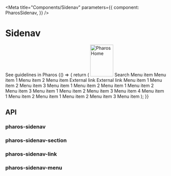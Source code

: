 

<Meta
  title="Components/Sidenav"
  parameters={{
    component: PharosSidenav,
  }}
/>

# Sidenav

<PharosLink href="https://www.jstor.org/pharos/components/sidenav" target="_blank">
  See guidelines in Pharos
</PharosLink>

<Canvas withToolbar>
  <Story name="Base">
    {() => {
      return (
        <Fragment>
          <PharosSidenavButton />
          <PharosSidenav>
            <PharosLink slot="top" href="/" id="jstor-logo">
              <img
                src="./images/jstor-logo-inverse.svg"
                alt="Pharos Home"
                width="72"
                height="100"
              />
            </PharosLink>
            <PharosInputGroup
              slot="top"
              name="my-input-group"
              placeholder="Search"
              hideLabel
              onBackground
            >
              <span slot="label">Search</span>
              <PharosButton
                name="search-button"
                icon="search"
                variant="subtle"
                label="search"
                onBackground
              ></PharosButton>
            </PharosInputGroup>
            <PharosSidenavSection showDivider>
              <PharosSidenavLink href="#">Menu item</PharosSidenavLink>
              <PharosSidenavMenu label="Menu item w/accordion">
                <PharosSidenavLink href="#">Menu item 1</PharosSidenavLink>
                <PharosSidenavLink href="#">Menu item 2</PharosSidenavLink>
              </PharosSidenavMenu>
              <PharosSidenavLink href="#">Menu item</PharosSidenavLink>
              <PharosSidenavLink href="#" target="_blank" external>
                External link
              </PharosSidenavLink>
              <PharosSidenavLink href="#" target="_blank" external>
                External link
              </PharosSidenavLink>
            </PharosSidenavSection>
            <PharosSidenavSection label="Section Heading" showDivider>
              <PharosSidenavMenu label="Menu item w/accordion">
                <PharosSidenavLink href="#">Menu item 1</PharosSidenavLink>
                <PharosSidenavLink href="#">Menu item 2</PharosSidenavLink>
                <PharosSidenavLink href="#">Menu item 3</PharosSidenavLink>
              </PharosSidenavMenu>
              <PharosSidenavMenu label="Menu item w/accordion">
                <PharosSidenavLink href="#">Menu item 1</PharosSidenavLink>
                <PharosSidenavLink href="#">Menu item 2</PharosSidenavLink>
              </PharosSidenavMenu>
              <PharosSidenavMenu label="Menu item w/accordion">
                <PharosSidenavLink href="#">Menu item 1</PharosSidenavLink>
                <PharosSidenavLink href="#">Menu item 2</PharosSidenavLink>
                <PharosSidenavLink href="#">Menu item 3</PharosSidenavLink>
              </PharosSidenavMenu>
            </PharosSidenavSection>
            <PharosSidenavSection label="Section Heading">
              <PharosSidenavMenu label="Menu item w/accordion">
                <PharosSidenavLink href="#">Menu item 1</PharosSidenavLink>
                <PharosSidenavLink href="#">Menu item 2</PharosSidenavLink>
                <PharosSidenavLink href="#">Menu item 3</PharosSidenavLink>
                <PharosSidenavLink href="#">Menu item 4</PharosSidenavLink>
              </PharosSidenavMenu>
              <PharosSidenavMenu label="Menu item w/accordion">
                <PharosSidenavLink href="#">Menu item 1</PharosSidenavLink>
                <PharosSidenavLink href="#">Menu item 2</PharosSidenavLink>
              </PharosSidenavMenu>
              <PharosSidenavMenu label="Menu item w/accordion">
                <PharosSidenavLink href="#">Menu item 1</PharosSidenavLink>
                <PharosSidenavLink href="#">Menu item 2</PharosSidenavLink>
                <PharosSidenavLink href="#">Menu item 3</PharosSidenavLink>
              </PharosSidenavMenu>
              <PharosSidenavLink href="#">Menu item</PharosSidenavLink>
            </PharosSidenavSection>
          </PharosSidenav>
        </Fragment>
      );
    }}
  </Story>
</Canvas>

## API

### pharos-sidenav

<ArgsTable of={PharosSidenav} />

### pharos-sidenav-section

<ArgsTable of={PharosSidenavSection} />

### pharos-sidenav-link

<ArgsTable of={PharosSidenavLink} />

### pharos-sidenav-menu

<ArgsTable of={PharosSidenavMenu} />
